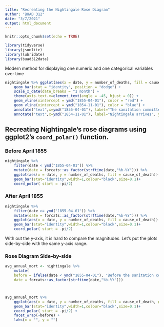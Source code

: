 ```yaml
---
title: "Recreating the Nightingale Rose Diagram"
author: "BUAD 312"
date: "3/7/2021"
output: html_document
---
```


```r
knitr::opts_chunk$set(echo = TRUE)
```

```r
library(tidyverse)
library(jsonlite)
library(lubridate)
library(buad312data)
```


Modern method for displaying one numeric and one categorical variables over time
```r
nightingale %>% ggplot(aes(x = date, y = number_of_deaths, fill = cause_of_death)) +
    geom_bar(stat = "identity", position = "dodge") +
    scale_x_date(date_breaks = "1 month") +
    theme(axis.text.x=element_text(angle = -45, hjust = 0)) +
    geom_vline(xintercept = ymd("1855-04-01"), color = "red") +
    geom_vline(xintercept = ymd("1854-11-01"), color = "blue") +
    annotate("text",x=ymd("1855-04-01"), label="The sanitation committee arrives", y=500, color = "red", vjust = -1, hjust = -0.05)+
    annotate("text",x=ymd("1854-11-01"), label="Nightingale arrives", y=500, color = "blue", vjust = -1, hjust = 1.1)
```


## Recreating Nightingale's rose diagrams using ggplot2's `coord_polar()` function.


### Before April 1855
```r
nightingale %>%
    filter(date < ymd("1855-04-01")) %>%
    mutate(date = forcats::as_factor(strftime(date,"%b-%Y"))) %>%  
    ggplot(aes(x = date, y = number_of_deaths, fill = cause_of_death)) +
    geom_bar(stat="identity",width=1,colour="black",size=0.1)+
    coord_polar( start = -pi/2)
```

### After April 1855
```r
nightingale %>%
    filter(date >= ymd("1855-04-01")) %>%
    mutate(date = forcats::as_factor(strftime(date,"%b-%Y"))) %>% 
    ggplot(aes(x = date, y = number_of_deaths, fill = cause_of_death)) +
    geom_bar(stat="identity",width=1,colour="black",size=0.1)+
    coord_polar( start = -pi/2)
```

With out the y-axis, it is hard to compare the magnitudes. Let's put the plots side-by-side with the same y-axis range.

### Rose Diagram Side-by-side
```r
avg_annual_mort <- nightingale %>%
    mutate(
    before = ifelse(date < ymd("1855-04-01"), "Before the sanitation committee arrived", "After the sanitation committee arrived"),
    date = forcats::as_factor(strftime(date,"%b-%Y")))



avg_annual_mort %>%
    ggplot(aes(x = date, y = number_of_deaths, fill = cause_of_death, group = before)) +
    geom_bar(stat="identity",width=1,colour="black",size=0.1)+
    coord_polar( start = -pi/2) +
    facet_wrap(~before) +
    labs(x = "", y = "")

```

